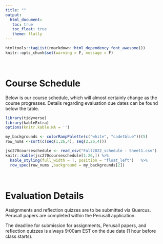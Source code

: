 ```yaml
---
title: ""
output: 
  html_document:
   toc: true
   toc_float: true
   theme: flatly
---
```


```r
htmltools::tagList(rmarkdown::html_dependency_font_awesome())
knitr::opts_chunk$set(warning = F, message = F)
```
<br>

# <span class="glyphicon glyphicon-calendar" aria-hidden="false"></span> Course Schedule
Below is our course schedule, which will almost certainly change as the course progresses.  Details regarding evaluation due dates can be found below the table.

```r
library(tidyverse)
library(kableExtra)
options(knitr.kable.NA = '')

my_backgrounds <- colorRampPalette(c("white", "cadetblue"))(5)
row_nums <-sort(c(seq(1,26,4), seq(2,26,4)))

jsc270courseschedule <- read_csv("Fall2022_schedule - Sheet1.csv")
knitr::kable(jsc270courseschedule[1:26,]) %>%  
  kable_styling(full_width = T, position = "float_left")   %>%   
  row_spec(row_nums ,background = my_backgrounds[2]) 
```

<br>

# <span class="glyphicon glyphicon-calendar" aria-hidden="true"></span> Evaluation Details

Assignments and reflection quizzes are to be submitted via Quercus.  Perusall papers are completed within the Perusall application.

The deadline for submission for assignments, Perusall papers, and reflection quizzes is always 9:00am EST on the due date (1 hour before class starts).

<!-- # ```{r, echo=FALSE} -->
<!-- # library(tidyverse) -->
<!-- # library(kableExtra) -->
<!-- # options(knitr.kable.NA = '') -->
<!-- #  -->
<!-- # my_backgrounds <- colorRampPalette(c("white", "gray"))(5) -->
<!-- # k = 6  -->
<!-- # row_nums <-c(rbind(1+4*(0:k), 2+4*(0:k))) -->
<!-- #  -->
<!-- # jsc270courseassschedule <- read_csv("Winter2022_assignment_schedule.csv") -->
<!-- # knitr::kable(jsc270courseassschedule[1:26,])  %>%  -->
<!-- #    kable_styling(full_width = T, position = "float_left")   %>%  -->
<!-- #   row_spec(row_nums,background = my_backgrounds[2])  -->
<!-- # ``` -->

<!-- <br> -->
